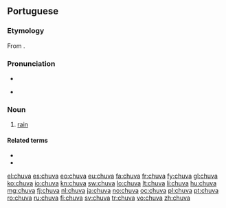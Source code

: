 {{also|chůva}}
==Portuguese==

===Etymology===
From {{etyl|la|pt}} {{term|pluvia|lang=la}}.

===Pronunciation===
* {{audio|Pt chuva.ogg|Audio}}
* {{a|PT}} {{IPA|/'ʃuvɐ/|lang=pt}}

===Noun===
{{pt-noun|f}}

# [[rain]]

====Related terms====
* {{l|pt|chover}}
* {{l|pt|chuvoso}}

[[el:chuva]]
[[es:chuva]]
[[eo:chuva]]
[[eu:chuva]]
[[fa:chuva]]
[[fr:chuva]]
[[fy:chuva]]
[[gl:chuva]]
[[ko:chuva]]
[[io:chuva]]
[[kn:chuva]]
[[sw:chuva]]
[[lo:chuva]]
[[lt:chuva]]
[[li:chuva]]
[[hu:chuva]]
[[mg:chuva]]
[[fj:chuva]]
[[nl:chuva]]
[[ja:chuva]]
[[no:chuva]]
[[oc:chuva]]
[[pl:chuva]]
[[pt:chuva]]
[[ro:chuva]]
[[ru:chuva]]
[[fi:chuva]]
[[sv:chuva]]
[[tr:chuva]]
[[vo:chuva]]
[[zh:chuva]]